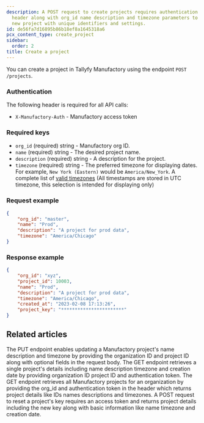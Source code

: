 ```yaml
---
description: A POST request to create projects requires authentication through X-Manufactory-Auth
  header along with org_id name description and timezone parameters to generate a
  new project with unique identifiers and settings.
id: de56fa7d16895b86b18ef8a1645318a6
pcx_content_type: create_project
sidebar:
  order: 2
title: Create a project
---
```


You can create a project in Tallyfy Manufactory using the endpoint `POST /projects`.

### Authentication

The following header is required for all API calls:

* `X-Manufactory-Auth` - Manufactory access token

### Required keys

* `org_id` (required) string - Manufactory org ID.
* `name` (required) string - The desired project name.
* `description` (required) string - A description for the project.
* `timezone` (required) string - The preferred timezone for displaying dates. For example, `New York (Eastern)` would be `America/New_York`. A complete list of [valid timezones](https://go.tallyfy.com/resources/timeZone.json) (All timestamps are stored in UTC timezone, this selection is intended for displaying only)

### Request example

```json
{
    "org_id": "master",
    "name": "Prod",
    "description": "A project for prod data",
    "timezone": "America/Chicago"
}
```

### Response example

```json
{
    "org_id": "xyz",
    "project_id": 10003,
    "name": "Prod",
    "description": "A project for prod data",
    "timezone": "America/Chicago",
    "created_at": "2023-02-08 17:13:26",
    "project_key": "***********************"
}
```


## Related articles
<CardGrid>
<LinkTitleCard header="<b>Projects > Update a project</b>" href="/products/manufactory/projects/update_project/" > The PUT endpoint enables updating a Manufactory project's name description and timezone by providing the organization ID and project ID along with optional fields in the request body. </LinkTitleCard>
<LinkTitleCard header="<b>Projects > Get a project</b>" href="/products/manufactory/projects/get_project/" > The GET endpoint retrieves a single project's details including name description timezone and creation date by providing organization ID project ID and authentication token. </LinkTitleCard>
<LinkTitleCard header="<b>Projects > Get all projects</b>" href="/products/manufactory/projects/get_projects/" > The GET endpoint retrieves all Manufactory projects for an organization by providing the org_id and authentication token in the header which returns project details like IDs names descriptions and timezones. </LinkTitleCard>
<LinkTitleCard header="<b>Projects > Reset project key</b>" href="/products/manufactory/projects/reset_key/" > A POST request to reset a project's key requires an access token and returns project details including the new key along with basic information like name timezone and creation date. </LinkTitleCard>
</CardGrid>